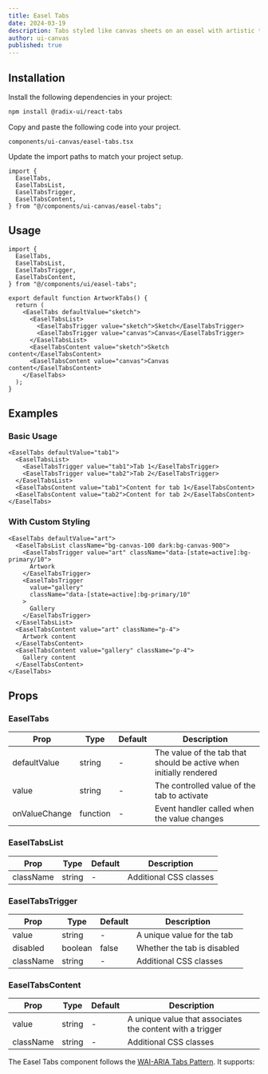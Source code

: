 ```yaml
---
title: Easel Tabs
date: 2024-03-19
description: Tabs styled like canvas sheets on an easel with artistic transitions and effects.
author: ui-canvas
published: true
---
```


<ComponentPreview name="easel-tabs-demo" />

## Installation

<Steps>

<Step>Install the following dependencies in your project:</Step>

```bash
npm install @radix-ui/react-tabs
```

<Step>Copy and paste the following code into your project.</Step>

`components/ui-canvas/easel-tabs.tsx`

<ComponentSource name="easel-tabs" />

<Step>Update the import paths to match your project setup.</Step>

```tsx
import {
  EaselTabs,
  EaselTabsList,
  EaselTabsTrigger,
  EaselTabsContent,
} from "@/components/ui-canvas/easel-tabs";
```

</Steps>

## Usage

```tsx
import {
  EaselTabs,
  EaselTabsList,
  EaselTabsTrigger,
  EaselTabsContent,
} from "@/components/ui/easel-tabs";

export default function ArtworkTabs() {
  return (
    <EaselTabs defaultValue="sketch">
      <EaselTabsList>
        <EaselTabsTrigger value="sketch">Sketch</EaselTabsTrigger>
        <EaselTabsTrigger value="canvas">Canvas</EaselTabsTrigger>
      </EaselTabsList>
      <EaselTabsContent value="sketch">Sketch content</EaselTabsContent>
      <EaselTabsContent value="canvas">Canvas content</EaselTabsContent>
    </EaselTabs>
  );
}
```

## Examples

### Basic Usage

```tsx
<EaselTabs defaultValue="tab1">
  <EaselTabsList>
    <EaselTabsTrigger value="tab1">Tab 1</EaselTabsTrigger>
    <EaselTabsTrigger value="tab2">Tab 2</EaselTabsTrigger>
  </EaselTabsList>
  <EaselTabsContent value="tab1">Content for tab 1</EaselTabsContent>
  <EaselTabsContent value="tab2">Content for tab 2</EaselTabsContent>
</EaselTabs>
```

### With Custom Styling

```tsx
<EaselTabs defaultValue="art">
  <EaselTabsList className="bg-canvas-100 dark:bg-canvas-900">
    <EaselTabsTrigger value="art" className="data-[state=active]:bg-primary/10">
      Artwork
    </EaselTabsTrigger>
    <EaselTabsTrigger
      value="gallery"
      className="data-[state=active]:bg-primary/10"
    >
      Gallery
    </EaselTabsTrigger>
  </EaselTabsList>
  <EaselTabsContent value="art" className="p-4">
    Artwork content
  </EaselTabsContent>
  <EaselTabsContent value="gallery" className="p-4">
    Gallery content
  </EaselTabsContent>
</EaselTabs>
```

## Props

### EaselTabs

| Prop          | Type     | Default | Description                                                        |
| ------------- | -------- | ------- | ------------------------------------------------------------------ |
| defaultValue  | string   | -       | The value of the tab that should be active when initially rendered |
| value         | string   | -       | The controlled value of the tab to activate                        |
| onValueChange | function | -       | Event handler called when the value changes                        |

### EaselTabsList

| Prop      | Type   | Default | Description            |
| --------- | ------ | ------- | ---------------------- |
| className | string | -       | Additional CSS classes |

### EaselTabsTrigger

| Prop      | Type    | Default | Description                 |
| --------- | ------- | ------- | --------------------------- |
| value     | string  | -       | A unique value for the tab  |
| disabled  | boolean | false   | Whether the tab is disabled |
| className | string  | -       | Additional CSS classes      |

### EaselTabsContent

| Prop      | Type   | Default | Description                                               |
| --------- | ------ | ------- | --------------------------------------------------------- |
| value     | string | -       | A unique value that associates the content with a trigger |
| className | string | -       | Additional CSS classes                                    |

The Easel Tabs component follows the [WAI-ARIA Tabs Pattern](https://www.w3.org/WAI/ARIA/apg/patterns/tabpanel/). It supports:
